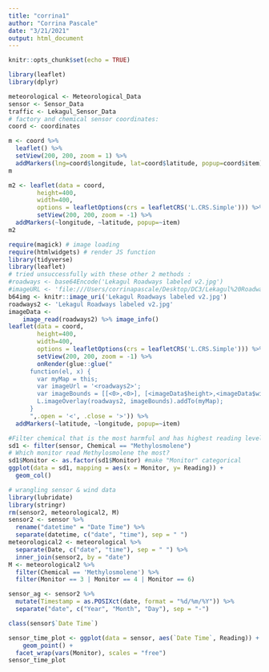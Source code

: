 ```yaml
---
title: "corrina1"
author: "Corrina Pascale"
date: "3/21/2021"
output: html_document
---
```


```r
knitr::opts_chunk$set(echo = TRUE)
```

```r
library(leaflet)
library(dplyr)
```

```r
meteorological <- Meteorological_Data
sensor <- Sensor_Data
traffic <- Lekagul_Sensor_Data
# factory and chemical sensor coordinates:
coord <- coordinates
```


```r
m <- coord %>%
  leaflet() %>%
  setView(200, 200, zoom = 1) %>%
  addMarkers(lng=coord$longitude, lat=coord$latitude, popup=coord$item)
m
```
```r
m2 <- leaflet(data = coord,
        height=400,
        width=400,
        options = leafletOptions(crs = leafletCRS('L.CRS.Simple'))) %>% 
        setView(200, 200, zoom = -1) %>%
  addMarkers(~longitude, ~latitude, popup=~item)
m2
```




```r
require(magick) # image loading
require(htmlwidgets) # render JS function
library(tidyverse)
library(leaflet)
# tried unsuccessfully with these other 2 methods : 
#roadways <- base64Encode('Lekagul Roadways labeled v2.jpg')
#imageURL <- 'file:///Users/corrinapascale/Desktop/DC3/Lekagul%20Roadways%20labeled%20v2.jpg'
b64img <- knitr::image_uri('Lekagul Roadways labeled v2.jpg')
roadways2 <- 'Lekagul Roadways labeled v2.jpg'
imageData <- 
    image_read(roadways2) %>% image_info()
leaflet(data = coord,
        height=400,
        width=400,
        options = leafletOptions(crs = leafletCRS('L.CRS.Simple'))) %>% 
        setView(200, 200, zoom = -1) %>%
        onRender(glue::glue("
      function(el, x) {
        var myMap = this;
        var imageUrl = '<roadways2>';
        var imageBounds = [[<0>,<0>], [<imageData$height>,<imageData$width>]];
        L.imageOverlay(roadways2, imageBounds).addTo(myMap);
      }
      ",.open = '<', .close = '>')) %>% 
  addMarkers(~latitude, ~longitude, popup=~item)
```

```r
#Filter chemical that is the most harmful and has highest reading levels
sd1 <- filter(sensor, Chemical == "Methylosmolene")
# Which monitor read Methylosmolene the most?
sd1$Monitor <- as.factor(sd1$Monitor) #make "Monitor" categorical
ggplot(data = sd1, mapping = aes(x = Monitor, y= Reading)) +
  geom_col()
```

```r
# wrangling sensor & wind data
library(lubridate)
library(stringr)
rm(sensor2, meteorological2, M)
sensor2 <- sensor %>%
  rename("datetime" = "Date Time") %>%
  separate(datetime, c("date", "time"), sep = " ")
meteorological2 <- meteorological %>%
  separate(Date, c("date", "time"), sep = " ") %>%
  inner_join(sensor2, by = "date")
M <- meteorological2 %>%
  filter(Chemical == 'Methylosmolene') %>%
  filter(Monitor == 3 | Monitor == 4 | Monitor == 6)
```
```r

sensor_ag <- sensor2 %>%
  mutate(Timestamp = as.POSIXct(date, format = "%d/%m/%Y")) %>%
  separate("date", c("Year", "Month", "Day"), sep = "-")

class(sensor$`Date Time`)

```


```r
sensor_time_plot <- ggplot(data = sensor, aes(`Date Time`, Reading)) +
    geom_point() +
  facet_wrap(vars(Monitor), scales = "free") 
sensor_time_plot
```

```r
```